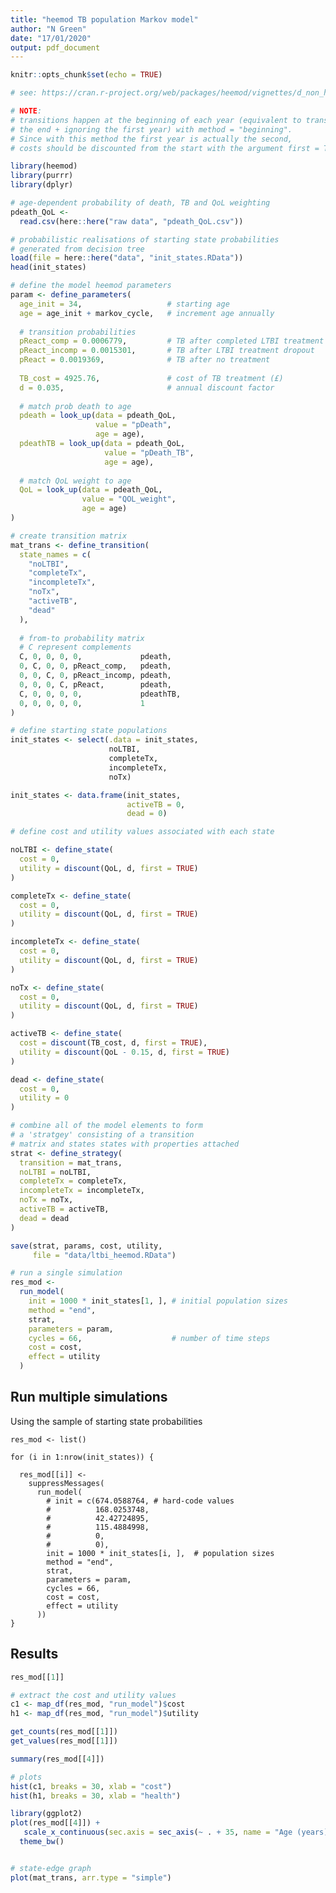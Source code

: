 ```yaml
---
title: "heemod TB population Markov model"
author: "N Green"
date: "17/01/2020"
output: pdf_document
---
```


```r
knitr::opts_chunk$set(echo = TRUE)
```


```r
# see: https://cran.r-project.org/web/packages/heemod/vignettes/d_non_homogeneous.html

# NOTE:
# transitions happen at the beginning of each year (equivalent to transition happening at
# the end + ignoring the first year) with method = "beginning".
# Since with this method the first year is actually the second,
# costs should be discounted from the start with the argument first = TRUE in discount().

library(heemod)
library(purrr)
library(dplyr)
```

```r
# age-dependent probability of death, TB and QoL weighting
pdeath_QoL <-
  read.csv(here::here("raw data", "pdeath_QoL.csv"))

# probabilistic realisations of starting state probabilities
# generated from decision tree
load(file = here::here("data", "init_states.RData"))
head(init_states)
```

```r
# define the model heemod parameters
param <- define_parameters(
  age_init = 34,                   # starting age
  age = age_init + markov_cycle,   # increment age annually
  
  # transition probabilities
  pReact_comp = 0.0006779,         # TB after completed LTBI treatment       
  pReact_incomp = 0.0015301,       # TB after LTBI treatment dropout
  pReact = 0.0019369,              # TB after no treatment
  
  TB_cost = 4925.76,               # cost of TB treatment (£)
  d = 0.035,                       # annual discount factor
  
  # match prob death to age
  pdeath = look_up(data = pdeath_QoL,
                   value = "pDeath",
                   age = age),
  pdeathTB = look_up(data = pdeath_QoL,
                     value = "pDeath_TB",
                     age = age),
  
  # match QoL weight to age
  QoL = look_up(data = pdeath_QoL,
                value = "QOL_weight",
                age = age)
)

# create transition matrix
mat_trans <- define_transition(
  state_names = c(
    "noLTBI",
    "completeTx",
    "incompleteTx",
    "noTx",
    "activeTB",
    "dead"
  ),
  
  # from-to probability matrix
  # C represent complements
  C, 0, 0, 0, 0,             pdeath,
  0, C, 0, 0, pReact_comp,   pdeath,
  0, 0, C, 0, pReact_incomp, pdeath,
  0, 0, 0, C, pReact,        pdeath,
  C, 0, 0, 0, 0,             pdeathTB,
  0, 0, 0, 0, 0,             1
)

# define starting state populations
init_states <- select(.data = init_states,
                      noLTBI,
                      completeTx,
                      incompleteTx,
                      noTx)

init_states <- data.frame(init_states,
                          activeTB = 0,
                          dead = 0)

# define cost and utility values associated with each state

noLTBI <- define_state(
  cost = 0,
  utility = discount(QoL, d, first = TRUE)
)

completeTx <- define_state(
  cost = 0,
  utility = discount(QoL, d, first = TRUE)
)

incompleteTx <- define_state(
  cost = 0,
  utility = discount(QoL, d, first = TRUE)
)

noTx <- define_state(
  cost = 0,
  utility = discount(QoL, d, first = TRUE)
)

activeTB <- define_state(
  cost = discount(TB_cost, d, first = TRUE),
  utility = discount(QoL - 0.15, d, first = TRUE)
)

dead <- define_state(
  cost = 0,
  utility = 0
)

# combine all of the model elements to form
# a 'stratgey' consisting of a transition
# matrix and states states with properties attached
strat <- define_strategy(
  transition = mat_trans,
  noLTBI = noLTBI,
  completeTx = completeTx,
  incompleteTx = incompleteTx,
  noTx = noTx,
  activeTB = activeTB,
  dead = dead
)
```

```r
save(strat, params, cost, utility,
     file = "data/ltbi_heemod.RData")
```

```r
# run a single simulation
res_mod <-
  run_model(
    init = 1000 * init_states[1, ], # initial population sizes
    method = "end",
    strat,
    parameters = param,
    cycles = 66,                    # number of time steps
    cost = cost,
    effect = utility
  )
```


## Run multiple simulations

Using the sample of starting state probabilities

```run-model-multiple
res_mod <- list()

for (i in 1:nrow(init_states)) {
  
  res_mod[[i]] <-
    suppressMessages(
      run_model(
        # init = c(674.0588764, # hard-code values
        #          168.0253748,
        #          42.42724895,
        #          115.4884998,
        #          0,
        #          0),
        init = 1000 * init_states[i, ],  # population sizes
        method = "end",
        strat,
        parameters = param,
        cycles = 66,
        cost = cost,
        effect = utility
      ))
}
```


## Results

```r
res_mod[[1]]

# extract the cost and utility values
c1 <- map_df(res_mod, "run_model")$cost
h1 <- map_df(res_mod, "run_model")$utility

get_counts(res_mod[[1]])
get_values(res_mod[[1]])

summary(res_mod[[4]])

# plots
hist(c1, breaks = 30, xlab = "cost")
hist(h1, breaks = 30, xlab = "health")

library(ggplot2)
plot(res_mod[[4]]) +
   scale_x_continuous(sec.axis = sec_axis(~ . + 35, name = "Age (years)")) +
  theme_bw()


# state-edge graph
plot(mat_trans, arr.type = "simple")
```

